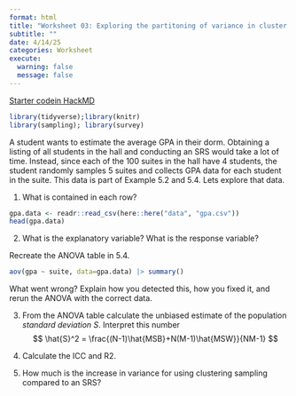 ```yaml
---
format: html
title: "Worksheet 03: Exploring the partitoning of variance in cluster sampling"
subtitle: ""
date: 4/14/25
categories: Worksheet
execute: 
  warning: false
  message: false
---
```


[Starter codein HackMD](https://hackmd.io/@norcalbiostat/ws03_starter)

```r
library(tidyverse);library(knitr)
library(sampling); library(survey)
```

A student wants to estimate the average GPA in their dorm. Obtaining a listing of all students in the hall and conducting an SRS would take a lot of time. Instead, since each of the 100 suites in the hall have 4 students, the student randomly samples 5 suites and collects GPA data for each student in the suite. This data is part of Example 5.2 and 5.4. Lets explore that data. 

1. What is contained in each row? 
```r
gpa.data <- readr::read_csv(here::here("data", "gpa.csv"))
head(gpa.data)
```


2. What is the explanatory variable? What is the response variable? 


Recreate the ANOVA table in 5.4. 

```r
aov(gpa ~ suite, data=gpa.data) |> summary()
```

What went wrong? Explain how you detected this, how you fixed it, and rerun the ANOVA with the correct data. 


3. From the ANOVA table calculate the unbiased estimate of the population _standard deviation_ $S$. Interpret this number
$$
\hat{S}^2 = \frac{(N-1)\hat{MSB}+N(M-1)\hat{MSW}}{NM-1}
$$


4. Calculate the ICC and R2. 


5. How much is the increase in variance for using clustering sampling compared to an SRS?

